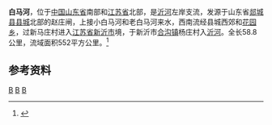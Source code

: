 {{Otheruses|白马河|other=同名或類似名的其它條目描述}}
{{Infobox River
  | river_name      = 白马河
  | image_name      =
  | image_size      = 
  | caption         = 
  | origin          = [[山东省|山东省]][[郯城县|郯城县]]北赵庄闸
  | mouth           = [[江苏省|江苏省]][[新沂市|新沂市]][[合沟镇|合沟镇]]杨庄村[[沂河|沂河]]
  | basin_countries = {{PRC}}
  | length          = 58.8 公里
  | elevation       = 
  | mouth_elevation = 
  | discharge       = 
  | watershed       = 552 平方公里
}}
'''白马河'''，位于[[中国|中国]][[山东省|山东省]]南部和[[江苏省|江苏省]]北部，是[[沂河|沂河]]左岸支流，发源于山东省[[郯城县|郯城县]][[郯城街道|县城]]北部的赵庄闸，上接小白马河和老白马河来水，西南流经县城西郊和[[花园乡_(郯城县)|花园乡]]，过新马庄村进入[[江苏省|江苏省]][[新沂市|新沂市]]境，于新沂市[[合沟镇|合沟镇]]杨庄村入[[沂河|沂河]]。全长58.8公里，流域面积552平方公里。<ref name="中国河湖大典">{{cite book zh |author=《[[中国河湖大典|中国河湖大典]]》编纂委员会 |title=《中国河湖大典·淮河卷》 |format=M |edition=1 |location=北京 |publisher=中国水利水电出版社 |date=2010年9月 |pages=203页 |id= ISBN 978-7-5084-7953-8}}</ref>
==参考资料==
{{reflist}}
[[Category:沂沭泗河水系|B]]
[[Category:山东河流|B]]
[[Category:江苏河流|B]]
